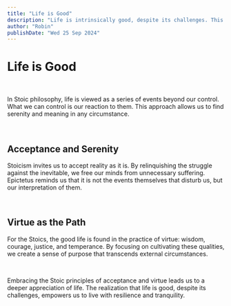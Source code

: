 ```yaml
---
title: "Life is Good"
description: "Life is intrinsically good, despite its challenges. This reflection explores how Stoic philosophy helps us find value and purpose by accepting what we cannot change and cultivating virtue."
author: "Robin"
publishDate: "Wed 25 Sep 2024"
---
```


# **Life is Good**

<br />

In Stoic philosophy, life is viewed as a series of events beyond our control. What we can control is our reaction to them. This approach allows us to find serenity and meaning in any circumstance.

<br />

## Acceptance and Serenity

Stoicism invites us to accept reality as it is. By relinquishing the struggle against the inevitable, we free our minds from unnecessary suffering. Epictetus reminds us that it is not the events themselves that disturb us, but our interpretation of them.

<br />

## Virtue as the Path

For the Stoics, the good life is found in the practice of virtue: wisdom, courage, justice, and temperance. By focusing on cultivating these qualities, we create a sense of purpose that transcends external circumstances.

<br />

Embracing the Stoic principles of acceptance and virtue leads us to a deeper appreciation of life. The realization that life is good, despite its challenges, empowers us to live with resilience and tranquility.